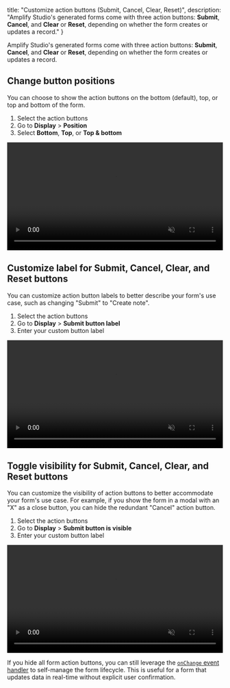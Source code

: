   title: "Customize action buttons (Submit, Cancel, Clear, Reset)",
  description: "Amplify Studio's generated forms come with three action buttons: **Submit**, **Cancel**, and **Clear** or **Reset**, depending on whether the form creates or updates a record."
}

Amplify Studio's generated forms come with three action buttons: **Submit**, **Cancel**, and **Clear** or **Reset**, depending on whether the form creates or updates a record.

## Change button positions

You can choose to show the action buttons on the bottom (default), top, or top and bottom of the form.

1. Select the action buttons
2. Go to **Display** > **Position**
3. Select **Bottom**, **Top**, or **Top & bottom**

<video autoPlay={true} muted={true} loop={true} width="100%">
  <source src="/images/console/formbuilder/call-to-action-position.mp4"/>
</video>

## Customize label for Submit, Cancel, Clear, and Reset buttons

You can customize action button labels to better describe your form's use case, such as changing "Submit" to "Create note". 

1. Select the action buttons
2. Go to **Display** > **Submit button label**
3. Enter your custom button label

<video autoPlay={true} muted={true} loop={true} width="100%">
  <source src="/images/console/formbuilder/call-to-action-label.mp4"/>
</video>

## Toggle visibility for Submit, Cancel, Clear, and Reset buttons

You can customize the visibility of action buttons to better accommodate your form's use case. For example, if you show the form in a modal with an "X" as a close button, you can hide the redundant "Cancel" action button.

1. Select the action buttons
2. Go to **Display** > **Submit button is visible**
3. Enter your custom button label

<video autoPlay={true} muted={true} loop={true} width="100%">
  <source src="/images/console/formbuilder/call-to-action-visibility.mp4"/>
</video>

If you hide all form action buttons, you can still leverage the [`onChange` event handler](/console/formbuilder/lifecycle/#get-form-data-as-your-user-inputs-data---onchange) to self-manage the form lifecycle. This is useful for a form that updates data in real-time without explicit user confirmation.